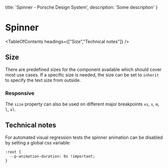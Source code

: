
  title: 'Spinner - Porsche Design System',
  description: 'Some description'
}

# Spinner <ComponentStatus tagName="p-spinner"></ComponentStatus>

<TableOfContents headings={["Size","Technical notes"]} />

## Size

There are predefined sizes for the component available which should cover most use cases. If a specific size is needed,
the size can be set to `inherit` to specify the text size from outside.

<ComponentStory story={spinnerStorySize} />

### Responsive

The `size` property can also be used on different major breakpoints `xs`, `s`, `m`, `l`, `xl`.

<ComponentStory story={spinnerStoryResponsiveSize} />

## Technical notes

For automated visual regression tests the spinner animation can be disabled by setting a global css variable:

```
:root {
  --p-animation-duration: 0s !important;
}
```

